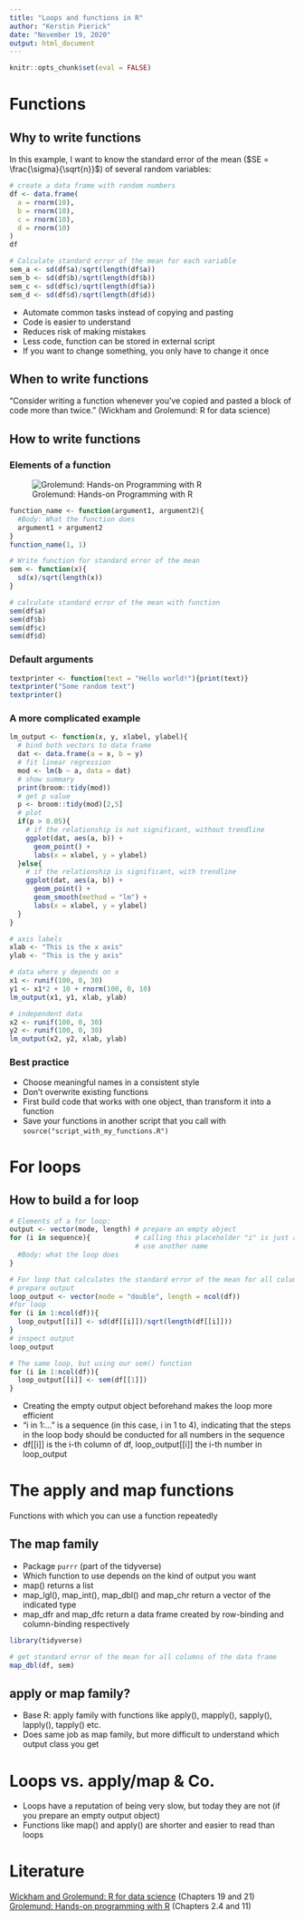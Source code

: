 ```yaml
---
title: "Loops and functions in R"
author: "Kerstin Pierick"
date: "November 19, 2020"
output: html_document
---
```


```r
knitr::opts_chunk$set(eval = FALSE)
```

# Functions

## Why to write functions

In this example, I want to know the standard error of the mean ($SE = \frac{\sigma}{\sqrt{n}}$) of several random variables: 

```r
# create a data frame with random numbers
df <- data.frame(
  a = rnorm(10),
  b = rnorm(10),
  c = rnorm(10),
  d = rnorm(10)
)
df

# Calculate standard error of the mean for each variable
sem_a <- sd(df$a)/sqrt(length(df$a))
sem_b <- sd(df$b)/sqrt(length(df$b))
sem_c <- sd(df$c)/sqrt(length(df$a))
sem_d <- sd(df$d)/sqrt(length(df$d))
```

* Automate common tasks instead of copying and pasting
* Code is easier to understand 
* Reduces risk of making mistakes 
* Less code, function can be stored in external script
* If you want to change something, you only have to change it once

## When to write functions

"Consider writing a function whenever you've copied and pasted a block of code more than twice." (Wickham and Grolemund: R for data science)

## How to write functions

### Elements of a function

![Grolemund: Hands-on Programming with R](function.png)

```r
function_name <- function(argument1, argument2){
  #Body: What the function does
  argument1 + argument2
}
function_name(1, 1)
```


```r
# Write function for standard error of the mean
sem <- function(x){
  sd(x)/sqrt(length(x))
}

# calculate standard error of the mean with function
sem(df$a)
sem(df$b)
sem(df$c)
sem(df$d)
```

### Default arguments

```r
textprinter <- function(text = "Hello world!"){print(text)}
textprinter("Some random text")
textprinter()
```

### A more complicated example

```r
lm_output <- function(x, y, xlabel, ylabel){
  # bind both vectors to data frame
  dat <- data.frame(a = x, b = y)
  # fit linear regression
  mod <- lm(b ~ a, data = dat)
  # show summary
  print(broom::tidy(mod))
  # get p value
  p <- broom::tidy(mod)[2,5]
  # plot
  if(p > 0.05){
    # if the relationship is not significant, without trendline
    ggplot(dat, aes(a, b)) +
      geom_point() +
      labs(x = xlabel, y = ylabel)
  }else{
    # if the relationship is significant, with trendline
    ggplot(dat, aes(a, b)) +
      geom_point() +
      geom_smooth(method = "lm") +
      labs(x = xlabel, y = ylabel)
  }
}

# axis labels
xlab <- "This is the x axis"
ylab <- "This is the y axis"

# data where y depends on x
x1 <- runif(100, 0, 30)
y1 <- x1*2 + 10 + rnorm(100, 0, 10)
lm_output(x1, y1, xlab, ylab)

# independent data
x2 <- runif(100, 0, 30)
y2 <- runif(100, 0, 30)
lm_output(x2, y2, xlab, ylab)
```


### Best practice

* Choose meaningful names in a consistent style
* Don't overwrite existing functions
* First build code that works with one object, than transform it into a function
* Save your functions in another script that you call with `source("script_with_my_functions.R")`


# For loops

## How to build a for loop

```r
# Elements of a for loop:
output <- vector(mode, length) # prepare an empty object 
for (i in sequence){           # calling this placeholder "i" is just a convention, you could also 
                               # use another name
  #Body: what the loop does
}

# For loop that calculates the standard error of the mean for all columns of the example data frame
# prepare output
loop_output <- vector(mode = "double", length = ncol(df))
#for loop
for (i in 1:ncol(df)){
  loop_output[[i]] <- sd(df[[i]])/sqrt(length(df[[i]]))
}
# inspect output
loop_output

# The same loop, but using our sem() function
for (i in 1:ncol(df)){
  loop_output[[i]] <- sem(df[[1]])
}

```

* Creating the empty output object beforehand makes the loop more efficient
* "i in 1:..." is a sequence (in this case, i in 1 to 4), indicating that the steps in the loop body should be conducted for all numbers in the sequence
* df[[i]] is the i-th column of df, loop_output[[i]] the i-th number in loop_output


# The apply and map functions

Functions with which you can use a function repeatedly

## The map family

* Package `purrr` (part of the tidyverse)
* Which function to use depends on the kind of output you want
* map() returns a list
* map_lgl(), map_int(), map_dbl() and map_chr return a vector of the indicated type
* map_dfr and map_dfc return a data frame created by row-binding and column-binding respectively

```r
library(tidyverse)

# get standard error of the mean for all columns of the data frame
map_dbl(df, sem)
```


## apply or map family?

* Base R: apply family with functions like apply(), mapply(), sapply(), lapply(), tapply() etc.
* Does same job as map family, but more difficult to understand which output class you get


# Loops vs. apply/map & Co.

* Loops have a reputation of being very slow, but today they are not (if you prepare an empty output object)
* Functions like map() and apply() are shorter and easier to read than loops


# Literature

[Wickham and Grolemund: R for data science](https://r4ds.had.co.nz/index.html) (Chapters 19 and 21)
[Grolemund: Hands-on programming with R](https://rstudio-education.github.io/hopr/) (Chapters 2.4 and 11)